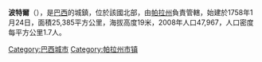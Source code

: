{{Coord|1|56|9|S|50|49|15|W|display=title}}

'''波特爾'''（{{lang-pt|Portel}}），是[[巴西|巴西]]的城鎮，位於該國北部，由[[帕拉州|帕拉州]]負責管轄，始建於1758年1月24日，面積25,385平方公里，海拔高度19米，2008年人口47,967，人口密度每平方公里1.7人。

{{Brazil-geo-stub}}
{{帕拉州市鎮}}
[[Category:巴西城市|Category:巴西城市]]
[[Category:帕拉州市镇|Category:帕拉州市镇]]